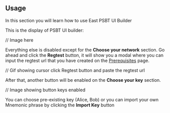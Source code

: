 ## Usage

In this section you will learn how to use East PSBT UI Builder

This is the display of PSBT UI builder:

// Image here

Everything else is disabled except for the **Choose your network** section. 
Go ahead and click the **Regtest** button, it will show you a modal where you can input the regtest url that you have created on the [Prerequisites](/prerequisites) page.

// Gif showing cursor click Regtest button and paste the regtest url

After that, another button will be enabled on the **Choose your key** section.

// Image showing button keys enabled

You can choose pre-existing key (Alice, Bob) or you can import your own Mnemonic phrase by clicking the **Import Key** button